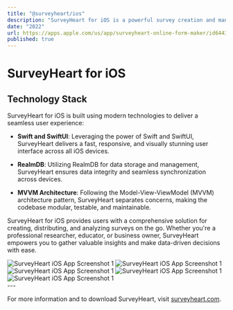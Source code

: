 ```yaml
---
title: "@surveyheart/ios"
description: "SurveyHeart for iOS is a powerful survey creation and management app designed for iPhone and iPad users. Built using Swift and SwiftUI, and following the MVVM architecture pattern, SurveyHeart offers a seamless and intuitive experience for creating, distributing, and analyzing surveys on iOS devices."
date: "2022"
url: https://apps.apple.com/us/app/surveyheart-online-form-maker/id6443449067
published: true
---
```


# SurveyHeart for iOS
## Technology Stack

SurveyHeart for iOS is built using modern technologies to deliver a seamless user experience:

- **Swift and SwiftUI**: Leveraging the power of Swift and SwiftUI, SurveyHeart delivers a fast, responsive, and visually stunning user interface across all iOS devices.

- **RealmDB**: Utilizing RealmDB for data storage and management, SurveyHeart ensures data integrity and seamless synchronization across devices.

- **MVVM Architecture**: Following the Model-View-ViewModel (MVVM) architecture pattern, SurveyHeart separates concerns, making the codebase modular, testable, and maintainable.

SurveyHeart for iOS provides users with a comprehensive solution for creating, distributing, and analyzing surveys on the go. Whether you're a professional researcher, educator, or business owner, SurveyHeart empowers you to gather valuable insights and make data-driven decisions with ease.


<div style={{ display: 'flex', justifyContent: 'space-between' ,overflowX: "auto",whiteSpace: 'nowrap'}}>
    <img src="/sh-ios/i-Sh-2.png" alt="SurveyHeart iOS App Screenshot 1" style={{ width: '48%', height: 'auto' }} />
    <img src="/sh-ios/i-Sh-3.png" alt="SurveyHeart iOS App Screenshot 1" style={{ width: '48%', height: 'auto' }} />
    <img src="/sh-ios/i-Sh-4.png" alt="SurveyHeart iOS App Screenshot 1" style={{ width: '48%', height: 'auto' }} />
    <img src="/sh-ios/i-Sh-5.png" alt="SurveyHeart iOS App Screenshot 1" style={{ width: '48%', height: 'auto' }} />
    <img src="/sh-ios/i-Sh-6.png" alt="SurveyHeart iOS App Screenshot 1" style={{ width: '48%', height: 'auto' }} />

</div>
---

For more information and to download SurveyHeart, visit [surveyheart.com](https://www.surveyheart.com).

